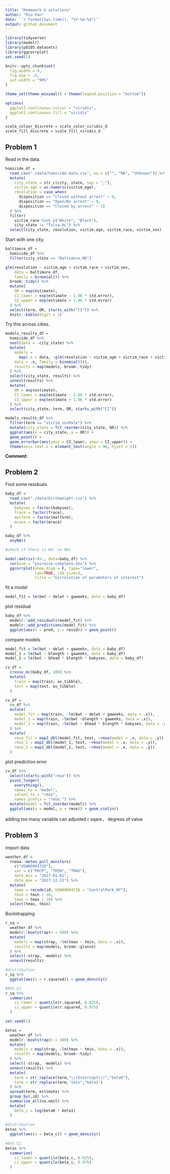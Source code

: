 ```yaml
---
title: "Homework 6 solutions"
author: "Rio Yan"
date: '`r format(Sys.time(), "%Y-%m-%d")`'
output: github_document
---
```


```r
library(tidyverse)
library(modelr)
library(p8105.datasets)
library(ggcorrplot)
set.seed(1)

knitr::opts_chunk$set(
  fig.width = 9,
  fig.asp = .6,
  out.width = "90%"
)

theme_set(theme_minimal() + theme(legend.position = "bottom"))

options(
  ggplot2.continuous.colour = "viridis",
  ggplot2.continuous.fill = "viridis"
)

scale_colour_discrete = scale_color_viridis_d
scale_fill_discrete = scale_fill_viridis_d
```


## Problem 1

Read in the data.
```r
homicide_df = 
  read_csv("./data/homicide-data.csv", na = c("", "NA", "Unknown")) %>% 
  mutate(
    city_state = str_c(city, state, sep = ","),
    victim_age = as.numeric(victim_age),
    resolution = case_when(
      disposition == "Closed without arrest" ~ 0,
      disposition == "Open/No arrest" ~ 0,
      disposition == "Closed by arrest" ~ 1)
  ) %>% 
  filter(
    victim_race %in% c("White", "Black"),
    city_state != "Tulsa,AL") %>% 
  select(city_state, resolution, victim_age, victim_race, victim_sex)
```

Start with one city.

```r
baltimore_df =
  homicide_df %>% 
  filter(city_state == "Baltimore,MD")

glm(resolution ~ victim_age + victim_race + victim_sex, 
    data = baltimore_df,
    family = binomial()) %>% 
  broom::tidy() %>% 
  mutate(
    OR = exp(estimate),
    CI_lower = exp(estimate - 1.96 * std.error),
    CI_upper = exp(estimate + 1.96 * std.error)
  ) %>% 
  select(term, OR, starts_with("CI")) %>% 
  knitr::kable(digit = 3)
```


Try this across cities.

```r
models_results_df =
  homicide_df %>% 
  nest(data = -city_state) %>% 
  mutate(
    models = 
      map(.x = data, ~glm(resolution ~ victim_age + victim_race + victim_sex,
    data = .x, family = binomial())),
    results = map(models, broom::tidy)
  ) %>% 
  select(city_state, results) %>% 
  unnest(results) %>% 
  mutate(
    OR = exp(estimate),
    CI_lower = exp(estimate - 1.96 * std.error),
    CI_upper = exp(estimate + 1.96 * std.error)
  ) %>% 
  select(city_state, term, OR, starts_with("CI"))
```

```r
models_results_df %>% 
  filter(term == "victim_sexMale") %>% 
  mutate(city_state = fct_reorder(city_state, OR)) %>% 
  ggplot(aes(x = city_state, y = OR)) + 
  geom_point() + 
  geom_errorbar(aes(ymin = CI_lower, ymax = CI_upper)) + 
  theme(axis.text.x = element_text(angle = 90, hjust = 1))
```

__Comment__: 





## Problem 2

Find some residuals

```r
baby_df = 
  read_csv("./data/birthweight.csv") %>% 
  mutate(
    babysex = factor(babysex),
    frace = factor(frace),
    malform = factor(malform),
    mrace = factor(mrace)
  ) 

baby_df %>% 
  anyNA()

#check if there is NA: no NAs
```


```r
model.matrix(~0+., data=baby_df) %>% 
  cor(use = "pairwise.complete.obs") %>% 
  ggcorrplot(show.diag = F, type="lower", 
             lab=TRUE, lab_size=2, 
             title = "Correlation of parameters of interest")
```

fit a model

```r
model_fit = lm(bwt ~ delwt + gaweeks, data = baby_df)
```


plot residual

```r
baby_df %>% 
  modelr::add_residuals(model_fit) %>% 
  modelr::add_predictions(model_fit) %>% 
  ggplot(aes(x = pred, y = resid)) + geom_point()
```


compare models
```r
model_fit = lm(bwt ~ delwt + gaweeks, data = baby_df)
model_1 = lm(bwt ~ blength + gaweeks, data = baby_df)
model_2 = lm(bwt ~ bhead * blength * babysex, data = baby_df)
```



```r
cv_df =
  crossv_mc(baby_df, 100) %>% 
  mutate(
    train = map(train, as_tibble),
    test = map(test, as_tibble)
  )

cv_df = 
  cv_df %>% 
  mutate(
    model_fit = map(train, ~lm(bwt ~ delwt + gaweeks, data = .x)),
    model_1 = map(train, ~lm(bwt ~blength + gaweeks, data = .x)),
    model_2 = map(train, ~lm(bwt ~ bhead * blength * babysex, data = .x))
  ) %>% 
  mutate(
    rmse_fit = map2_dbl(model_fit, test, ~rmse(model = .x, data = .y)),
    rmse_1 = map2_dbl(model_1, test, ~rmse(model = .x, data = .y)),
    rmse_2 = map2_dbl(model_2, test, ~rmse(model = .x, data = .y))
  )
```

plot prediction error

```r
cv_df %>% 
  select(starts_with("rmse")) %>% 
  pivot_longer(
    everything(),
    names_to = "model",
    values_to = "rmse",
    names_prefix = "rmse_") %>% 
  mutate(model = fct_inorder(model)) %>% 
  ggplot(aes(x = model, y = rmse)) + geom_violin()
```

adding too many variable can 
adjusted r sqare， degress of value


## Problem 3

import data

```r
weather_df = 
  rnoaa::meteo_pull_monitors(
    c("USW00094728"),
    var = c("PRCP", "TMIN", "TMAX"), 
    date_min = "2017-01-01",
    date_max = "2017-12-31") %>%
  mutate(
    name = recode(id, USW00094728 = "CentralPark_NY"),
    tmin = tmin / 10,
    tmax = tmax / 10) %>%
  select(tmax, tmin)
```


Bootstrapping

```r
r_sq = 
  weather_df %>% 
  modelr::bootstrap(n = 500) %>% 
  mutate(
    models = map(strap, ~lm(tmax ~ tmin, data = .x)),
    results = map(models, broom::glance)
  ) %>% 
  select(-strap, -models) %>% 
  unnest(results) 

#distribution
r_sq %>% 
  ggplot(aes(x = r.squared)) + geom_density()

#95% CI
r_sq %>% 
  summarize(
    ci_lower = quantile(r.squared, 0.025),
    ci_upper = quantile(r.squared, 0.975)
  )
```


```r
set.seed(1)

betas = 
  weather_df %>% 
  modelr::bootstrap(n = 500) %>% 
  mutate(
    models = map(strap, ~lm(tmax ~ tmin, data = .x)),
    results = map(models, broom::tidy)
  ) %>% 
  select(-strap, -models) %>% 
  unnest(results) %>%
  mutate(
    term = str_replace(term,"\\(Intercept\\)","beta0"),
    term = str_replace(term,"tmin","beta1")
  ) %>% 
  spread(term, estimate) %>%
  group_by(.id) %>%
  summarise_all(na.omit) %>% 
  mutate(
    beta_c = log(beta0 * beta1)
  )
  
#distribution
betas %>% 
  ggplot(aes(x = beta_c)) + geom_density()
  
#95% CI
betas %>% 
  summarize(
    ci_lower = quantile(beta_c, 0.025),
    ci_upper = quantile(beta_c, 0.975)
  )
```

